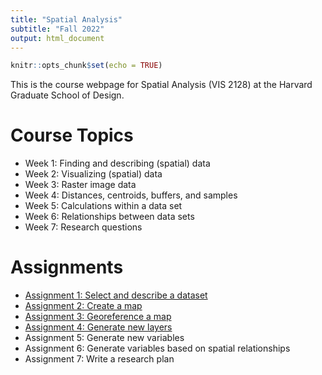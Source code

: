 ```yaml
---
title: "Spatial Analysis"
subtitle: "Fall 2022"
output: html_document
---
```


```r
knitr::opts_chunk$set(echo = TRUE)
```

This is the course webpage for Spatial Analysis (VIS 2128) at the Harvard 
Graduate School of Design.

# Course Topics

* Week 1: Finding and describing (spatial) data
* Week 2: Visualizing (spatial) data
* Week 3: Raster image data 
* Week 4: Distances, centroids, buffers, and samples
* Week 5: Calculations within a data set
* Week 6: Relationships between data sets
* Week 7: Research questions
    
# Assignments

* [Assignment 1: Select and describe a dataset](https://c-voulgaris.github.io/VIS-2128-F22/a1-files/assignment-1.html){target="_blank"}
* [Assignment 2: Create a map](https://c-voulgaris.github.io/VIS-2128-F22/a2-files/assignment-2.html){target="_blank"}
* [Assignment 3: Georeference a map](https://c-voulgaris.github.io/VIS-2128-F22/a3-files/assignment-3.html){target="_blank"}
* [Assignment 4: Generate new layers](https://c-voulgaris.github.io/VIS-2128-F22/a4-files/assignment-4.html){target="_blank"}
* Assignment 5: Generate new variables
* Assignment 6: Generate variables based on spatial relationships
* Assignment 7: Write a research plan